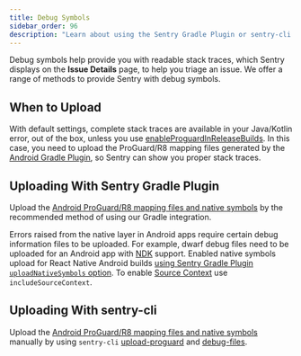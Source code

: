 ```yaml
---
title: Debug Symbols
sidebar_order: 96
description: "Learn about using the Sentry Gradle Plugin or sentry-cli for providing debug symbols to Sentry."
---
```


Debug symbols help provide you with readable stack traces, which Sentry displays on the **Issue Details** page, to help you triage an issue. We offer a range of methods to provide Sentry with debug symbols.

## When to Upload

With default settings, complete stack traces are available in your Java/Kotlin error, out of the box, unless you use [enableProguardInReleaseBuilds](https://reactnative.dev/docs/signed-apk-android#enabling-proguard-to-reduce-the-size-of-the-apk-optional). In this case, you need to upload the ProGuard/R8 mapping files generated by the [Android Gradle Plugin](https://developer.android.com/studio/build/shrink-code#shrink-code), so Sentry can show you proper stack traces.

## Uploading With Sentry Gradle Plugin

Upload the [Android ProGuard/R8 mapping files and native symbols](/platforms/android/proguard/) by the recommended method of using our Gradle integration.

Errors raised from the native layer in Android apps require certain debug information files to be uploaded. For example, dwarf debug files need to be uploaded for an Android app with [NDK](https://developer.android.com/ndk/) support. Enabled native symbols upload for React Native Android builds [using Sentry Gradle Plugin `uploadNativeSymbols` option](/platforms/react-native/manual-setup/manual-setup/#enable-sentry-agp). To enable [Source Context](/platforms/android/data-management/debug-files/source-context/) use `includeSourceContext`.

## Uploading With sentry-cli

Upload the [Android ProGuard/R8 mapping files and native symbols](/product/cli/) manually by using `sentry-cli` [upload-proguard](/product/cli/dif/#proguard-mapping-upload) and [debug-files](/product/cli/dif/#uploading-files).
